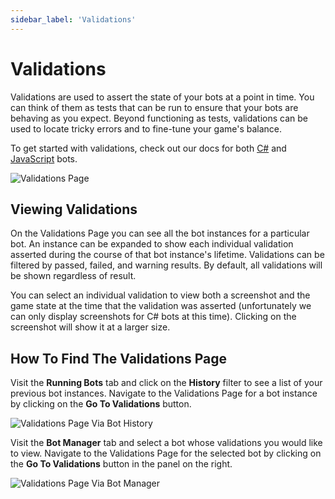 ```yaml
---
sidebar_label: 'Validations'
---
```


# Validations

Validations are used to assert the state of your bots at a point in time. You can think of them as tests that can be run to
ensure that your bots are behaving as you expect. Beyond functioning as tests, validations can be used to locate tricky errors
and to fine-tune your game's balance.

To get started with validations, check out our docs for both [C#](https://docs.regression.gg/studios/unity/unity-sdk/creating-bots/csharp/validation-bots) and [JavaScript](https://docs.regression.gg/studios/unity/unity-sdk/creating-bots/javascript/validation-bots) bots.

![Validations Page](./validations_imgs/validations_page.png)

## Viewing Validations

On the Validations Page you can see all the bot instances for a particular bot. An instance can be expanded to show
each individual validation asserted during the course of that bot instance's lifetime. Validations can be filtered by passed,
failed, and warning results. By default, all validations will be shown regardless of result.

You can select an individual validation to view both a screenshot and the game state at the time
that the validation was asserted (unfortunately we can only display screenshots for C# bots at this time). Clicking on
the screenshot will show it at a larger size.

## How To Find The Validations Page

Visit the **Running Bots** tab and click on the **History** filter to see a list of your previous bot instances. Navigate to the
Validations Page for a bot instance by clicking on the **Go To Validations** button.

![Validations Page Via Bot History](./validations_imgs/validations_on_bot_history.png)

Visit the **Bot Manager** tab and select a bot whose validations you would like to view. Navigate to the Validations Page
for the selected bot by clicking on the **Go To Validations** button in the panel on the right.

![Validations Page Via Bot Manager](./validations_imgs/validations_on_bot_details.png)
